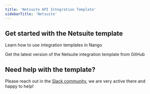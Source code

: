 ```yaml
---
title: 'Netsuite API Integration Template'
sidebarTitle: 'Netsuite'
---
```


## Get started with the Netsuite template

<Card title="How to use integration templates"
      href="/understand/concepts/templates"
      icon="book-open">
    Learn how to use integration templates in Nango
</Card>

<Card title="Get the Netsuite template"
      href="https://github.com/NangoHQ/nango/tree/master/integration-templates/netsuite-tba"
      icon="github">
    Get the latest version of the Netsuite integration template from GitHub
</Card>

## Need help with the template?
Please reach out in the [Slack community](https://nango.dev/slack), we are very active there and happy to help!
